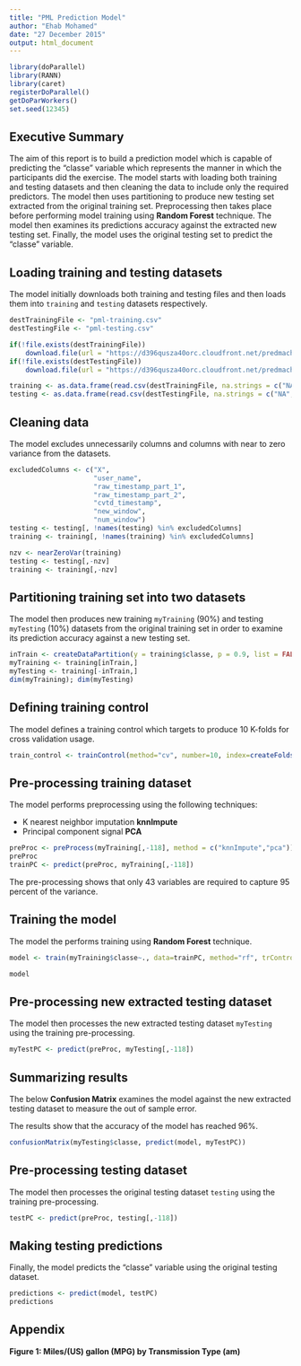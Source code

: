 ```yaml
---
title: "PML Prediction Model"
author: "Ehab Mohamed"
date: "27 December 2015"
output: html_document
---
```

```r
library(doParallel)
library(RANN)
library(caret)
registerDoParallel()
getDoParWorkers()
set.seed(12345)
```

## Executive Summary

The aim of this report is to build a prediction model which is capable of predicting the "classe" variable which represents the manner in which the participants did the exercise. 
The model starts with loading both training and testing datasets and then cleaning the data to include only the required predictors. The model then uses partitioning to produce new testing set extracted from the original training set. Preprocessing then takes place before performing model training using **Random Forest** technique. The model then examines its predictions accuracy against the extracted new testing set. Finally, the model uses the original testing set to predict the "classe" variable.

## Loading training and testing datasets

The model initially downloads both training and testing files and then loads them into ```training``` and ```testing``` datasets respectively.

```r
destTrainingFile <- "pml-training.csv"
destTestingFile <- "pml-testing.csv"

if(!file.exists(destTrainingFile))
    download.file(url = "https://d396qusza40orc.cloudfront.net/predmachlearn/pml-training.csv", destfile = destTrainingFile)
if(!file.exists(destTestingFile))
    download.file(url = "https://d396qusza40orc.cloudfront.net/predmachlearn/pml-testing.csv", destfile = destTestingFile)

training <- as.data.frame(read.csv(destTrainingFile, na.strings = c("NA","","#DIV/0!")))
testing <- as.data.frame(read.csv(destTestingFile, na.strings = c("NA","","#DIV/0!")))
```


## Cleaning data

The model excludes unnecessarily columns and columns with near to zero variance from the datasets.

```r
excludedColumns <- c("X", 
                     "user_name", 
                     "raw_timestamp_part_1", 
                     "raw_timestamp_part_2", 
                     "cvtd_timestamp", 
                     "new_window", 
                     "num_window")
testing <- testing[, !names(testing) %in% excludedColumns]
training <- training[, !names(training) %in% excludedColumns]

nzv <- nearZeroVar(training)
testing <- testing[,-nzv]
training <- training[,-nzv]
```

## Partitioning training set into two datasets

The model then produces new training ```myTraining``` (90%) and testing ```myTesting``` (10%) datasets from the original training set in order to examine its prediction accuracy against a new testing set.

```r
inTrain <- createDataPartition(y = training$classe, p = 0.9, list = FALSE)
myTraining <- training[inTrain,]
myTesting <- training[-inTrain,]
dim(myTraining); dim(myTesting)
```

## Defining training control

The model defines a training control which targets to produce 10 K-folds for cross validation usage.

```r
train_control <- trainControl(method="cv", number=10, index=createFolds(myTraining$classe), allowParallel=TRUE)
```

## Pre-processing training dataset

The model performs preprocessing using the following techniques:

- K nearest neighbor imputation **knnImpute**
- Principal component signal **PCA**

```r
preProc <- preProcess(myTraining[,-118], method = c("knnImpute","pca"))
preProc
trainPC <- predict(preProc, myTraining[,-118])
```

The pre-processing shows that only 43 variables are required to capture 95 percent of the variance.

## Training the model 

The model the performs training using **Random Forest** technique.

```r
model <- train(myTraining$classe~., data=trainPC, method="rf", trControl=train_control, importance = TRUE)
```

```r
model
```

## Pre-processing new extracted testing dataset

The model then processes the new extracted testing dataset ```myTesting``` using the training pre-processing.

```r
myTestPC <- predict(preProc, myTesting[,-118])
```

## Summarizing results

The below **Confusion Matrix** examines the model against the new extracted testing dataset to measure the out of sample error.

The results show that the accuracy of the model has reached 96%.

```r
confusionMatrix(myTesting$classe, predict(model, myTestPC))
```

## Pre-processing testing dataset

The model then processes the original testing dataset ```testing``` using the training pre-processing.

```r
testPC <- predict(preProc, testing[,-118])
```

## Making testing predictions

Finally, the model predicts the "classe" variable using the original testing dataset.
```r
predictions <- predict(model, testPC)
predictions
```


\newpage

## Appendix

**Figure 1: Miles/(US) gallon (MPG) by Transmission Type (am)**

```r

```

